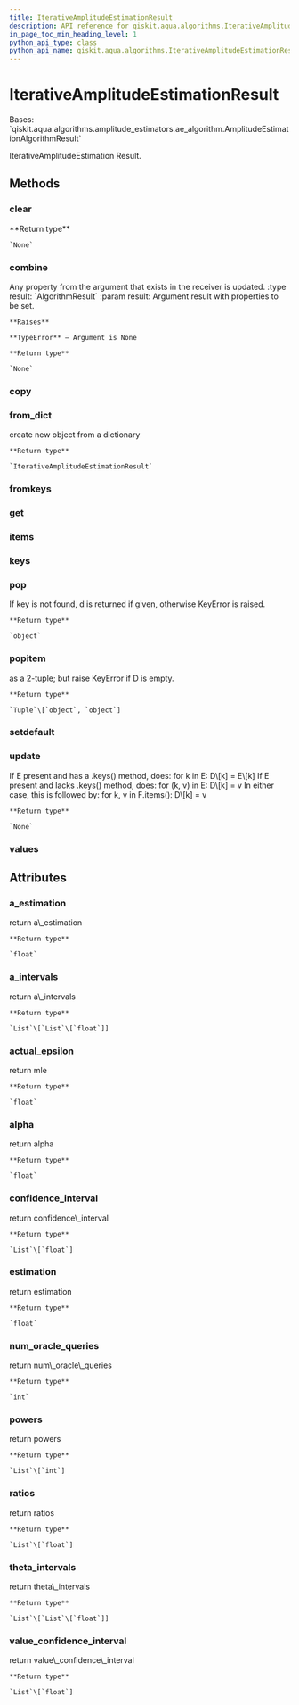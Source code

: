 ```yaml
---
title: IterativeAmplitudeEstimationResult
description: API reference for qiskit.aqua.algorithms.IterativeAmplitudeEstimationResult
in_page_toc_min_heading_level: 1
python_api_type: class
python_api_name: qiskit.aqua.algorithms.IterativeAmplitudeEstimationResult
---
```


# IterativeAmplitudeEstimationResult

<Class id="qiskit.aqua.algorithms.IterativeAmplitudeEstimationResult" github="https://github.com/qiskit-community/qiskit-aqua/tree/stable/0.9/qiskit/aqua/algorithms/amplitude_estimators/iqae.py" signature="IterativeAmplitudeEstimationResult(a_dict=None)">
  Bases: `qiskit.aqua.algorithms.amplitude_estimators.ae_algorithm.AmplitudeEstimationAlgorithmResult`

  IterativeAmplitudeEstimation Result.

  ## Methods

  ### clear

  <Function id="qiskit.aqua.algorithms.IterativeAmplitudeEstimationResult.clear" name="clear" signature="IterativeAmplitudeEstimationResult.clear()">
    **Return type**

    `None`
  </Function>

  ### combine

  <Function id="qiskit.aqua.algorithms.IterativeAmplitudeEstimationResult.combine" name="combine" signature="IterativeAmplitudeEstimationResult.combine(result)">
    Any property from the argument that exists in the receiver is updated. :type result: `AlgorithmResult` :param result: Argument result with properties to be set.

    **Raises**

    **TypeError** – Argument is None

    **Return type**

    `None`
  </Function>

  ### copy

  <Function id="qiskit.aqua.algorithms.IterativeAmplitudeEstimationResult.copy" name="copy" signature="IterativeAmplitudeEstimationResult.copy()" />

  ### from\_dict

  <Function id="qiskit.aqua.algorithms.IterativeAmplitudeEstimationResult.from_dict" name="from_dict" signature="static IterativeAmplitudeEstimationResult.from_dict(a_dict)">
    create new object from a dictionary

    **Return type**

    `IterativeAmplitudeEstimationResult`
  </Function>

  ### fromkeys

  <Function id="qiskit.aqua.algorithms.IterativeAmplitudeEstimationResult.fromkeys" name="fromkeys" signature="classmethod IterativeAmplitudeEstimationResult.fromkeys(iterable, value=None)" />

  ### get

  <Function id="qiskit.aqua.algorithms.IterativeAmplitudeEstimationResult.get" name="get" signature="IterativeAmplitudeEstimationResult.get(k[, d]) → D[k] if k in D, else d. d defaults to None." />

  ### items

  <Function id="qiskit.aqua.algorithms.IterativeAmplitudeEstimationResult.items" name="items" signature="IterativeAmplitudeEstimationResult.items() → a set-like object providing a view on D’s items" />

  ### keys

  <Function id="qiskit.aqua.algorithms.IterativeAmplitudeEstimationResult.keys" name="keys" signature="IterativeAmplitudeEstimationResult.keys() → a set-like object providing a view on D’s keys" />

  ### pop

  <Function id="qiskit.aqua.algorithms.IterativeAmplitudeEstimationResult.pop" name="pop" signature="IterativeAmplitudeEstimationResult.pop(key, default=None)">
    If key is not found, d is returned if given, otherwise KeyError is raised.

    **Return type**

    `object`
  </Function>

  ### popitem

  <Function id="qiskit.aqua.algorithms.IterativeAmplitudeEstimationResult.popitem" name="popitem" signature="IterativeAmplitudeEstimationResult.popitem()">
    as a 2-tuple; but raise KeyError if D is empty.

    **Return type**

    `Tuple`\[`object`, `object`]
  </Function>

  ### setdefault

  <Function id="qiskit.aqua.algorithms.IterativeAmplitudeEstimationResult.setdefault" name="setdefault" signature="IterativeAmplitudeEstimationResult.setdefault(k[, d]) → D.get(k,d), also set D[k]=d if k not in D" />

  ### update

  <Function id="qiskit.aqua.algorithms.IterativeAmplitudeEstimationResult.update" name="update" signature="IterativeAmplitudeEstimationResult.update(*args, **kwargs)">
    If E present and has a .keys() method, does: for k in E: D\[k] = E\[k] If E present and lacks .keys() method, does: for (k, v) in E: D\[k] = v In either case, this is followed by: for k, v in F.items(): D\[k] = v

    **Return type**

    `None`
  </Function>

  ### values

  <Function id="qiskit.aqua.algorithms.IterativeAmplitudeEstimationResult.values" name="values" signature="IterativeAmplitudeEstimationResult.values() → an object providing a view on D’s values" />

  ## Attributes

  ### a\_estimation

  <Attribute id="qiskit.aqua.algorithms.IterativeAmplitudeEstimationResult.a_estimation" name="a_estimation">
    return a\_estimation

    **Return type**

    `float`
  </Attribute>

  ### a\_intervals

  <Attribute id="qiskit.aqua.algorithms.IterativeAmplitudeEstimationResult.a_intervals" name="a_intervals">
    return a\_intervals

    **Return type**

    `List`\[`List`\[`float`]]
  </Attribute>

  ### actual\_epsilon

  <Attribute id="qiskit.aqua.algorithms.IterativeAmplitudeEstimationResult.actual_epsilon" name="actual_epsilon">
    return mle

    **Return type**

    `float`
  </Attribute>

  ### alpha

  <Attribute id="qiskit.aqua.algorithms.IterativeAmplitudeEstimationResult.alpha" name="alpha">
    return alpha

    **Return type**

    `float`
  </Attribute>

  ### confidence\_interval

  <Attribute id="qiskit.aqua.algorithms.IterativeAmplitudeEstimationResult.confidence_interval" name="confidence_interval">
    return confidence\_interval

    **Return type**

    `List`\[`float`]
  </Attribute>

  ### estimation

  <Attribute id="qiskit.aqua.algorithms.IterativeAmplitudeEstimationResult.estimation" name="estimation">
    return estimation

    **Return type**

    `float`
  </Attribute>

  ### num\_oracle\_queries

  <Attribute id="qiskit.aqua.algorithms.IterativeAmplitudeEstimationResult.num_oracle_queries" name="num_oracle_queries">
    return num\_oracle\_queries

    **Return type**

    `int`
  </Attribute>

  ### powers

  <Attribute id="qiskit.aqua.algorithms.IterativeAmplitudeEstimationResult.powers" name="powers">
    return powers

    **Return type**

    `List`\[`int`]
  </Attribute>

  ### ratios

  <Attribute id="qiskit.aqua.algorithms.IterativeAmplitudeEstimationResult.ratios" name="ratios">
    return ratios

    **Return type**

    `List`\[`float`]
  </Attribute>

  ### theta\_intervals

  <Attribute id="qiskit.aqua.algorithms.IterativeAmplitudeEstimationResult.theta_intervals" name="theta_intervals">
    return theta\_intervals

    **Return type**

    `List`\[`List`\[`float`]]
  </Attribute>

  ### value\_confidence\_interval

  <Attribute id="qiskit.aqua.algorithms.IterativeAmplitudeEstimationResult.value_confidence_interval" name="value_confidence_interval">
    return value\_confidence\_interval

    **Return type**

    `List`\[`float`]
  </Attribute>
</Class>

